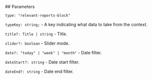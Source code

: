 

<Meta of={RelevantReportsStories} />
<StoryTemplate>
## Parameters

`type: "relevant-reports-block"`

`typeKey: string;` - A key indicating what data to take from the context.

`title?: Title | string` - Title.

`slider?: boolean` - Slider mode.

`date?: "today" | "week" | "month"` - Date filter.

`dateStart?: string` - Date start filter.

`dateEnd?: string` - Date end filter.

</StoryTemplate>
